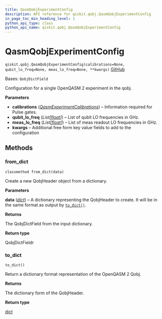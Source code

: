 ```yaml
---
title: QasmQobjExperimentConfig
description: API reference for qiskit.qobj.QasmQobjExperimentConfig
in_page_toc_min_heading_level: 1
python_api_type: class
python_api_name: qiskit.qobj.QasmQobjExperimentConfig
---
```


# QasmQobjExperimentConfig

<span id="qiskit.qobj.QasmQobjExperimentConfig" />

`qiskit.qobj.QasmQobjExperimentConfig(calibrations=None, qubit_lo_freq=None, meas_lo_freq=None, **kwargs)` [GitHub](https://github.com/qiskit/qiskit/tree/main/qiskit/qobj/qasm_qobj.py "view source code")

Bases: `QobjDictField`

Configuration for a single OpenQASM 2 experiment in the qobj.

**Parameters**

*   **calibrations** ([*QasmExperimentCalibrations*](qiskit.qobj.QasmExperimentCalibrations "qiskit.qobj.QasmExperimentCalibrations")) – Information required for Pulse gates.
*   **qubit\_lo\_freq** (*List\[*[*float*](https://docs.python.org/3/library/functions.html#float "(in Python v3.12)")*]*) – List of qubit LO frequencies in GHz.
*   **meas\_lo\_freq** (*List\[*[*float*](https://docs.python.org/3/library/functions.html#float "(in Python v3.12)")*]*) – List of meas readout LO frequencies in GHz.
*   **kwargs** – Additional free form key value fields to add to the configuration

## Methods

### from\_dict

<span id="qiskit.qobj.QasmQobjExperimentConfig.from_dict" />

`classmethod from_dict(data)`

Create a new QobjHeader object from a dictionary.

**Parameters**

**data** ([*dict*](https://docs.python.org/3/library/stdtypes.html#dict "(in Python v3.12)")) – A dictionary representing the QobjHeader to create. It will be in the same format as output by [`to_dict()`](#qiskit.qobj.QasmQobjExperimentConfig.to_dict "qiskit.qobj.QasmQobjExperimentConfig.to_dict").

**Returns**

The QobjDictField from the input dictionary.

**Return type**

QobjDictFieldr

### to\_dict

<span id="qiskit.qobj.QasmQobjExperimentConfig.to_dict" />

`to_dict()`

Return a dictionary format representation of the OpenQASM 2 Qobj.

**Returns**

The dictionary form of the QobjHeader.

**Return type**

[dict](https://docs.python.org/3/library/stdtypes.html#dict "(in Python v3.12)")

